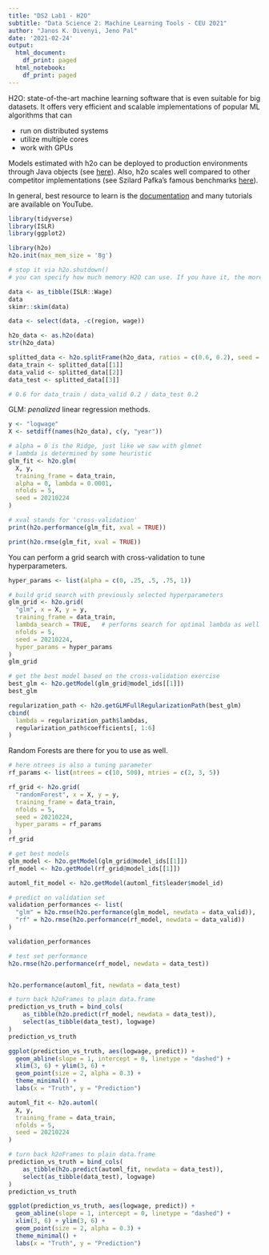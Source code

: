 ```yaml
---
title: "DS2 Lab1 - H2O"
subtitle: "Data Science 2: Machine Learning Tools - CEU 2021"
author: "Janos K. Divenyi, Jeno Pal"
date: '2021-02-24'
output:
  html_document:
    df_print: paged
  html_notebook:
    df_print: paged
---
```


H2O: state-of-the-art machine learning software that is even
suitable for big datasets.
It offers very efficient and scalable implementations of
popular ML algorithms that can

* run on distributed systems
* utilize multiple cores
* work with GPUs

Models estimated with h2o can be deployed to production environments
through Java objects (see [here](http://docs.h2o.ai/h2o/latest-stable/h2o-docs/productionizing.html)).
Also, h2o scales well compared to other competitor implementations
(see Szilard Pafka's famous benchmarks [here](https://github.com/szilard/benchm-ml)).

In general, best resource to learn is the
[documentation](http://docs.h2o.ai/h2o/latest-stable/h2o-docs/welcome.html) and many
tutorials are available on YouTube.

```r
library(tidyverse)
library(ISLR)
library(ggplot2)

library(h2o)
h2o.init(max_mem_size = '8g')
```

```r
# stop it via h2o.shutdown()
# you can specify how much memory H2O can use. If you have it, the more the better: h2o.init(max_mem_size = '8g')
```

```r
data <- as_tibble(ISLR::Wage)
data
skimr::skim(data)
```

```r
data <- select(data, -c(region, wage))

h2o_data <- as.h2o(data)
str(h2o_data)
```

```r
splitted_data <- h2o.splitFrame(h2o_data, ratios = c(0.6, 0.2), seed = 20210224)
data_train <- splitted_data[[1]]
data_valid <- splitted_data[[2]]
data_test <- splitted_data[[3]]

# 0.6 for data_train / data_valid 0.2 / data_test 0.2

```


GLM: *penalized* linear regression methods.
```r
y <- "logwage"
X <- setdiff(names(h2o_data), c(y, "year"))

# alpha = 0 is the Ridge, just like we saw with glmnet
# lambda is determined by some heuristic
glm_fit <- h2o.glm(
  X, y,
  training_frame = data_train,
  alpha = 0, lambda = 0.0001,
  nfolds = 5,
  seed = 20210224
)

# xval stands for 'cross-validation'
print(h2o.performance(glm_fit, xval = TRUE))
```

```r
print(h2o.rmse(glm_fit, xval = TRUE))
```

You can perform a grid search with cross-validation to tune hyperparameters.
```r
hyper_params <- list(alpha = c(0, .25, .5, .75, 1))

# build grid search with previously selected hyperparameters
glm_grid <- h2o.grid(
  "glm", x = X, y = y,
  training_frame = data_train,
  lambda_search = TRUE,   # performs search for optimal lambda as well
  nfolds = 5,
  seed = 20210224,
  hyper_params = hyper_params
)
glm_grid
```

```r
# get the best model based on the cross-validation exercise
best_glm <- h2o.getModel(glm_grid@model_ids[[1]])
best_glm
```

```r
regularization_path <- h2o.getGLMFullRegularizationPath(best_glm)
cbind(
  lambda = regularization_path$lambdas,
  regularization_path$coefficients[, 1:6]
)
```

Random Forests are there for you to use as well.
```r
# here ntrees is also a tuning parameter
rf_params <- list(ntrees = c(10, 500), mtries = c(2, 3, 5))

rf_grid <- h2o.grid(
  "randomForest", x = X, y = y,
  training_frame = data_train,
  nfolds = 5,
  seed = 20210224,
  hyper_params = rf_params
)
rf_grid
```


```r
# get best models
glm_model <- h2o.getModel(glm_grid@model_ids[[1]])
rf_model <- h2o.getModel(rf_grid@model_ids[[1]])

automl_fit_model <- h2o.getModel(automl_fit$leader$model_id)

# predict on validation set
validation_performances <- list(
  "glm" = h2o.rmse(h2o.performance(glm_model, newdata = data_valid)),
  "rf" = h2o.rmse(h2o.performance(rf_model, newdata = data_valid))
)

validation_performances
```

```r
# test set performance
h2o.rmse(h2o.performance(rf_model, newdata = data_test))


h2o.performance(automl_fit, newdata = data_test)
```

```r
# turn back h2oFrames to plain data.frame
prediction_vs_truth = bind_cols(
    as_tibble(h2o.predict(rf_model, newdata = data_test)),
    select(as_tibble(data_test), logwage)
)
prediction_vs_truth

ggplot(prediction_vs_truth, aes(logwage, predict)) +
  geom_abline(slope = 1, intercept = 0, linetype = "dashed") +
  xlim(3, 6) + ylim(3, 6) +
  geom_point(size = 2, alpha = 0.3) +
  theme_minimal() +
  labs(x = "Truth", y = "Prediction")
```



```r

automl_fit <- h2o.automl(
  X, y,
  training_frame = data_train,
  nfolds = 5,
  seed = 20210224
)


```


```r
# turn back h2oFrames to plain data.frame
prediction_vs_truth = bind_cols(
    as_tibble(h2o.predict(automl_fit, newdata = data_test)),
    select(as_tibble(data_test), logwage)
)
prediction_vs_truth

ggplot(prediction_vs_truth, aes(logwage, predict)) +
  geom_abline(slope = 1, intercept = 0, linetype = "dashed") +
  xlim(3, 6) + ylim(3, 6) +
  geom_point(size = 2, alpha = 0.3) +
  theme_minimal() +
  labs(x = "Truth", y = "Prediction")
```